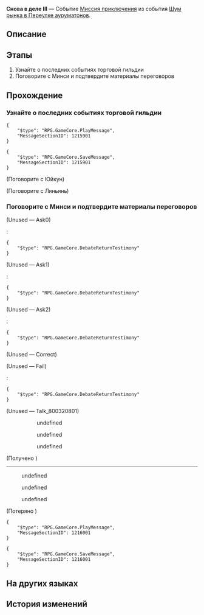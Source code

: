 {{Дополнить|Диалоги.}}
{{Миссия Инфобокс
|id              = 8003208
|Название        = 
|Изображение     = Миссия Снова в деле III.png
|Тип             = Миссия приключения
|События         = Шум рынка в Переулке ауруматонов
|Глава           = Шум рынка в Переулке ауруматонов
|Условия         = Завершена [[Миссия приключения]] ''[[Снова в деле III]]''
|Персонажи       = Первопроходец; Председатель-ауруматон; Сушан; Сяохань; Юйкун
|СтартЛокация    = [[Лофу Сяньчжоу]] — [[Переулок ауруматонов]]
|Мир             = Лофу Сяньчжоу
|Предыдущая      = 
|Следующая       = Управление причалом III
|Награды         = Опыт Освоения*200; Звёздный нефрит*40; Путеводитель путешественника*5; Утраченный кристалл*5; Кредиты*45 000
}}
'''Снова в деле III''' — Событие [[Миссия приключения]] из события [[Шум рынка в Переулке ауруматонов]].

==Описание==
{{Описание|<!--официальное описание из Перекрёстка судеб-->}}

==Этапы==
# Узнайте о последних событиях торговой гильдии
# Поговорите с Минси и подтвердите материалы переговоров

==Прохождение==
{{Дополнить}}


===Узнайте о последних событиях торговой гильдии===
{{Описание миссии|локация=Переулок ауруматонов|В Переулке ауруматонов должно было появиться что-то новенькое. Не хотите проверить?<br />Регулярно посещайте Переулок ауруматонов.}}
{{Диалог Начало}}
<pre>{
	"$type": "RPG.GameCore.PlayMessage",
	"MessageSectionID": 1215901
}</pre>
<pre>{
	"$type": "RPG.GameCore.SaveMessage",
	"MessageSectionID": 1215901
}</pre>

;(Поговорите с Юйкун)
<!--Unknown TalkSentence: 800322118-->

;(Поговорите с Ляньянь)
<!--Unknown TalkSentence: 800322119-->
{{Диалог Конец}}

===Поговорите с Минси и подтвердите материалы переговоров===
{{Описание миссии|локация=Переулок ауруматонов|Приближается время переговоров. Сначала вам следует ознакомиться со всеми материалами.<br />Обсудите их с госпожой секретарём и постарайтесь получить преимущество в предстоящей словесной перепалке.}}
{{Диалог Начало}}

;(Unused &mdash; Ask0)
:{{tx}}
:<pre>{
	"$type": "RPG.GameCore.DebateReturnTestimony"
}</pre>

;(Unused &mdash; Ask1)
:{{tx}}
:<pre>{
	"$type": "RPG.GameCore.DebateReturnTestimony"
}</pre>

;(Unused &mdash; Ask2)
:{{tx}}
:<pre>{
	"$type": "RPG.GameCore.DebateReturnTestimony"
}</pre>

;(Unused &mdash; Correct)
:{{tx}}

;(Unused &mdash; Fail)
:{{tx}}
:<pre>{
	"$type": "RPG.GameCore.DebateReturnTestimony"
}</pre>

;(Unused &mdash; Talk_800320801)
<!--Unknown TalkSentence: 800322131-->
:<!--Unknown TalkSentence: 800322132-->
:<!--Unknown TalkSentence: 800322133-->
:<!--Unknown TalkSentence: 800322134-->
:<!--Unknown TalkSentence: 800322135-->
:<!--Unknown TalkSentence: 800322136-->
:<!--Unknown TalkSentence: 800322137-->
::{{Диалог|Arrow}} undefined
::<!--Unknown TalkSentence: 800322139-->
::<!--Unknown TalkSentence: 800322140-->
::<!--Unknown TalkSentence: 800322141-->
::<!--Unknown TalkSentence: 800322142-->
::<!--Unknown TalkSentence: 800322143-->
::<!--Unknown TalkSentence: 800322144-->
::<!--Unknown TalkSentence: 800322145-->
:::{{tx}}
::{{Диалог|Arrow}} undefined
::<!--Unknown TalkSentence: 800322141-->
::<!--Unknown TalkSentence: 800322142-->
::<!--Unknown TalkSentence: 800322143-->
::<!--Unknown TalkSentence: 800322144-->
::<!--Unknown TalkSentence: 800322145-->
:::{{tx}}
::{{Диалог|Arrow}} undefined
::<!--Unknown TalkSentence: 800322144-->
::<!--Unknown TalkSentence: 800322145-->
:::{{tx}}
:<!--Unknown TalkSentence: 800322144-->
:<!--Unknown TalkSentence: 800322145-->
::{{tx}}

;(Получено {{Item|Оборот торговой гильдии Переулка ауруматонов|20|x=1|text=Оборот торговой гильдии Переулка ауруматонов}})
----
<!--Unknown TalkSentence: 800322301-->
:{{Диалог|Arrow}} undefined
:{{Диалог|Arrow}} undefined
:<!--0.8-second delay-->
<!--Unknown TalkSentence: 800322303-->
<!--Unknown TalkSentence: 800322306-->
:{{Диалог|Arrow}} undefined
:<!--0.8-second delay-->
<!--Unknown TalkSentence: 800322308-->
<!--Unknown TalkSentence: 800322309-->
;(Потеряно {{Item|Оборот торговой гильдии Переулка ауруматонов|20|x=1|text=Оборот торговой гильдии Переулка ауруматонов}})
<pre>{
	"$type": "RPG.GameCore.PlayMessage",
	"MessageSectionID": 1216001
}</pre>
<pre>{
	"$type": "RPG.GameCore.SaveMessage",
	"MessageSectionID": 1216001
}</pre>
{{Диалог Конец}}

==На других языках==
{{На других языках
|en   = Back in Business (III)
|zhs  = 金戺重喧•其三
|zht  = 金戺重喧•其三
|ja   = 金庭、喧騒を重ねて・その3
|ko   = 다시 부흥하는 금빛•3
|es   = De nuevo en activo&nbsp;III
|fr   = Les affaires reprennent (III)
|ru   = Снова в деле III
|th   = คืนสู่ความรุ่งเรือง 3
|vi   = Huyên Náo Trở Lại 3
|de   = Wieder im Geschäft 3
|id   = Hiruk Pikuk yang Kembali Bergaung 3
|pt   = De Volta aos Negócios (III)
}}

==История изменений==
{{История изменений|2.7}}
